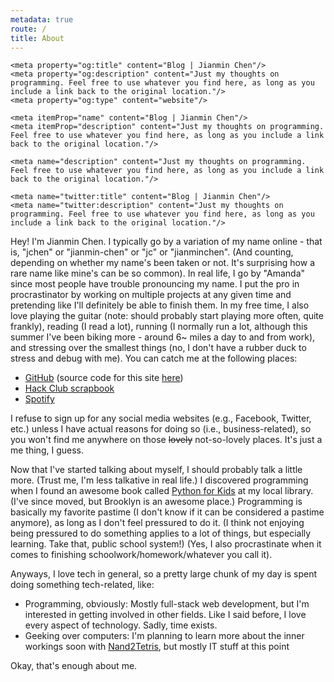 ```yaml
---
metadata: true
route: /
title: About
---
```


<Head>
    <title>Blog | Jianmin Chen</title>

    <meta property="og:title" content="Blog | Jianmin Chen"/>
    <meta property="og:description" content="Just my thoughts on programming. Feel free to use whatever you find here, as long as you include a link back to the original location."/>
    <meta property="og:type" content="website"/>

    <meta itemProp="name" content="Blog | Jianmin Chen"/>
    <meta itemProp="description" content="Just my thoughts on programming. Feel free to use whatever you find here, as long as you include a link back to the original location."/>

    <meta name="description" content="Just my thoughts on programming. Feel free to use whatever you find here, as long as you include a link back to the original location."/>

    <meta name="twitter:title" content="Blog | Jianmin Chen"/>
    <meta name="twitter:description" content="Just my thoughts on programming. Feel free to use whatever you find here, as long as you include a link back to the original location."/>

</Head>

Hey! I'm Jianmin Chen. I typically go by a variation of my name online - that is, "jchen" or "jianmin-chen" or "jc" or "jianminchen". (And counting, depending on whether my name's been taken or not. It's surprising how a rare name like mine's can be so common). In real life, I go by "Amanda" since most people have trouble pronouncing my name. I put the pro in procrastinator by working on multiple projects at any given time and pretending like I'll definitely be able to finish them. In my free time, I also love playing the guitar (note: should probably start playing more often, quite frankly), reading (I read a lot), running (I normally run a lot, although this summer I've been biking more - around 6~ miles a day to and from work), and stressing over the smallest things (no, I don't have a rubber duck to stress and debug with me). You can catch me at the following places:

-   [GitHub](https://github.com/jianmin-chen) (source code for this site [here](https://github.com/jianmin-chen/blog))
-   [Hack Club scrapbook](https://scrapbook.hackclub.com/jc)
-   [Spotify](https://open.spotify.com/playlist/13M4FKrzemk1gN0tLaT7u5?si=bd840744c1c04a40)

I refuse to sign up for any social media websites (e.g., Facebook, Twitter, etc.) unless I have actual reasons for doing so (i.e., business-related), so you won't find me anywhere on those ~~lovely~~ not-so-lovely places. It's just a me thing, I guess.

Now that I've started talking about myself, I should probably talk a little more. (Trust me, I'm less talkative in real life.) I discovered programming when I found an awesome book called [Python for Kids](https://nostarch.com/python-kids-2nd-edition) at my local library. (I've since moved, but Brooklyn is an awesome place.) Programming is basically my favorite pastime (I don't know if it can be considered a pastime anymore), as long as I don't feel pressured to do it. (I think not enjoying being pressured to do something applies to a lot of things, but especially learning. Take that, public school system!) (Yes, I also procrastinate when it comes to finishing schoolwork/homework/whatever you call it).

Anyways, I love tech in general, so a pretty large chunk of my day is spent doing something tech-related, like:

-   Programming, obviously: Mostly full-stack web development, but I'm interested in getting involved in other fields. Like I said before, I love every aspect of technology. Sadly, time exists.
-   Geeking over computers: I'm planning to learn more about the inner workings soon with [Nand2Tetris](https://www.nand2tetris.org/), but mostly IT stuff at this point

Okay, that's enough about me.

